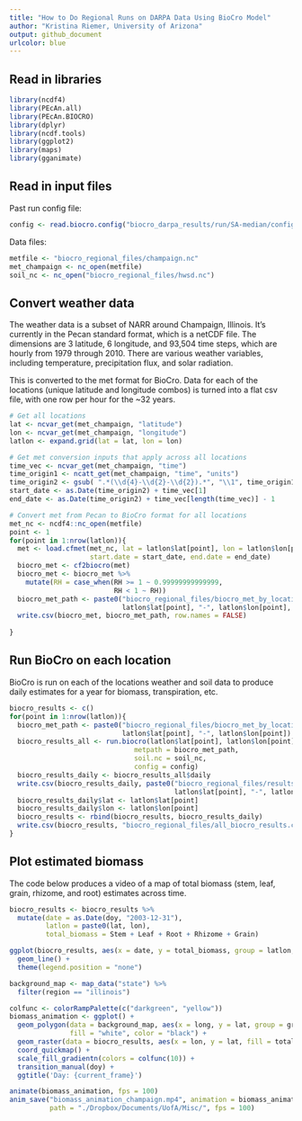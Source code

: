 ```yaml
---
title: "How to Do Regional Runs on DARPA Data Using BioCro Model"
author: "Kristina Riemer, University of Arizona"
output: github_document
urlcolor: blue
---
```


## Read in libraries

```r
library(ncdf4)
library(PEcAn.all)
library(PEcAn.BIOCRO)
library(dplyr)
library(ncdf.tools)
library(ggplot2)
library(maps)
library(gganimate)
```

## Read in input files

Past run config file: 
```r
config <- read.biocro.config("biocro_darpa_results/run/SA-median/config.xml")
```

Data files: 
```r
metfile <- "biocro_regional_files/champaign.nc"
met_champaign <- nc_open(metfile)
soil_nc <- nc_open("biocro_regional_files/hwsd.nc")
```

## Convert weather data

The weather data is a subset of NARR around Champaign, Illinois. It's currently in the Pecan standard format, which is a netCDF file. The dimensions are 3 latitude, 6 longitude, and 93,504 time steps, which are hourly from 1979 through 2010. There are various weather variables, including temperature, precipitation flux, and solar radiation. 

This is converted to the met format for BioCro. Data for each of the locations (unique latitude and longitude combos) is turned into a flat csv file, with one row per hour for the ~32 years. 
```r
# Get all locations
lat <- ncvar_get(met_champaign, "latitude")
lon <- ncvar_get(met_champaign, "longitude")
latlon <- expand.grid(lat = lat, lon = lon)

# Get met conversion inputs that apply across all locations
time_vec <- ncvar_get(met_champaign, "time")
time_origin1 <- ncatt_get(met_champaign, "time", "units")
time_origin2 <- gsub( ".*(\\d{4}-\\d{2}-\\d{2}).*", "\\1", time_origin1$value)
start_date <- as.Date(time_origin2) + time_vec[1]
end_date <- as.Date(time_origin2) + time_vec[length(time_vec)] - 1

# Convert met from Pecan to BioCro format for all locations
met_nc <- ncdf4::nc_open(metfile)
point <- 1
for(point in 1:nrow(latlon)){
  met <- load.cfmet(met_nc, lat = latlon$lat[point], lon = latlon$lon[point],
                    start.date = start_date, end.date = end_date)
  biocro_met <- cf2biocro(met)
  biocro_met <- biocro_met %>%
    mutate(RH = case_when(RH >= 1 ~ 0.99999999999999,
                          RH < 1 ~ RH))
  biocro_met_path <- paste0("biocro_regional_files/biocro_met_by_location/biocromet-", 
                            latlon$lat[point], "-", latlon$lon[point], ".2004.csv")
  write.csv(biocro_met, biocro_met_path, row.names = FALSE)
  
}
```

## Run BioCro on each location

BioCro is run on each of the locations weather and soil data to produce daily estimates for a year for biomass, transpiration, etc. 
```r
biocro_results <- c()
for(point in 1:nrow(latlon)){
  biocro_met_path <- paste0("biocro_regional_files/biocro_met_by_location/biocromet-", 
                            latlon$lat[point], "-", latlon$lon[point])
  biocro_results_all <- run.biocro(latlon$lat[point], latlon$lon[point],
                               metpath = biocro_met_path,
                               soil.nc = soil_nc,
                               config = config)
  biocro_results_daily <- biocro_results_all$daily
  write.csv(biocro_results_daily, paste0("biocro_regional_files/results_by_location/daily-", 
                                         latlon$lat[point], "-", latlon$lon[point], ".csv"))
  biocro_results_daily$lat <- latlon$lat[point]
  biocro_results_daily$lon <- latlon$lon[point]
  biocro_results <- rbind(biocro_results, biocro_results_daily)
  write.csv(biocro_results, "biocro_regional_files/all_biocro_results.csv")
}
```

## Plot estimated biomass

The code below produces a video of a map of total biomass (stem, leaf, grain, rhizome, and root) estimates across time. 
```r
biocro_results <- biocro_results %>% 
  mutate(date = as.Date(doy, "2003-12-31"), 
         latlon = paste0(lat, lon), 
         total_biomass = Stem + Leaf + Root + Rhizome + Grain)

ggplot(biocro_results, aes(x = date, y = total_biomass, group = latlon, color = latlon)) +
  geom_line() +
  theme(legend.position = "none")

background_map <- map_data("state") %>% 
  filter(region == "illinois")

colfunc <- colorRampPalette(c("darkgreen", "yellow"))
biomass_animation <- ggplot() +
  geom_polygon(data = background_map, aes(x = long, y = lat, group = group), 
               fill = "white", color = "black") +
  geom_raster(data = biocro_results, aes(x = lon, y = lat, fill = total_biomass)) +
  coord_quickmap() +
  scale_fill_gradientn(colors = colfunc(10)) +
  transition_manual(doy) +
  ggtitle('Day: {current_frame}')

animate(biomass_animation, fps = 100)
anim_save("biomass_animation_champaign.mp4", animation = biomass_animation, 
          path = "./Dropbox/Documents/UofA/Misc/", fps = 100)
```



